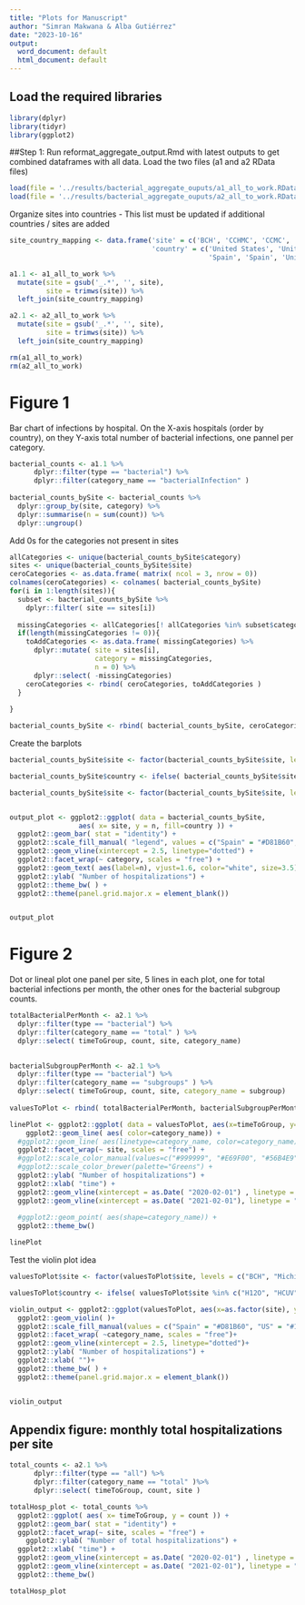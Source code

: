 ```yaml
---
title: "Plots for Manuscript"
author: "Simran Makwana & Alba Gutiérrez"
date: "2023-10-16"
output:
  word_document: default
  html_document: default
---
```


## Load the required libraries
```r
library(dplyr)
library(tidyr)
library(ggplot2)
```

##Step 1: Run reformat_aggregate_output.Rmd with latest outputs to get combined dataframes with all data. Load the two files (a1 and a2 RData files)

```r
load(file = '../results/bacterial_aggregate_ouputs/a1_all_to_work.RData')
load(file = '../results/bacterial_aggregate_ouputs/a2_all_to_work.RData')
```

Organize sites into countries
- This list must be updated if additional countries / sites are added
```r
site_country_mapping <- data.frame('site' = c('BCH', 'CCHMC', 'CCMC', 'GOSH', 'H12O', 'HCUV', 'Michigan', 'UPitt'),
                                   'country' = c('United States', 'United States', 'United States', 'United Kingdom', 
                                                 'Spain', 'Spain', 'United States', 'United States'))

a1.1 <- a1_all_to_work %>%
  mutate(site = gsub('_.*', '', site), 
         site = trimws(site)) %>%
  left_join(site_country_mapping)

a2.1 <- a2_all_to_work %>%
  mutate(site = gsub('_.*', '', site),
         site = trimws(site)) %>%
  left_join(site_country_mapping)

rm(a1_all_to_work)
rm(a2_all_to_work)
```
# Figure 1
Bar chart of infections by hospital.
On the X-axis hospitals (order by country), on they Y-axis total number of bacterial infections, one pannel per category. 
```r
bacterial_counts <- a1.1 %>%
      dplyr::filter(type == "bacterial") %>%
      dplyr::filter(category_name == "bacterialInfection" ) 
      
bacterial_counts_bySite <- bacterial_counts %>%
  dplyr::group_by(site, category) %>%
  dplyr::summarise(n = sum(count)) %>%
  dplyr::ungroup() 
```
Add 0s for the categories not present in sites
```r
allCategories <- unique(bacterial_counts_bySite$category)
sites <- unique(bacterial_counts_bySite$site)
ceroCategories <- as.data.frame( matrix( ncol = 3, nrow = 0))
colnames(ceroCategories) <- colnames( bacterial_counts_bySite)
for(i in 1:length(sites)){
  subset <- bacterial_counts_bySite %>%
    dplyr::filter( site == sites[i]) 
  
  missingCategories <- allCategories[! allCategories %in% subset$category ]
  if(length(missingCategories != 0)){
    toAddCategories <- as.data.frame( missingCategories) %>%
      dplyr::mutate( site = sites[i], 
                     category = missingCategories, 
                     n = 0) %>%
      dplyr::select( -missingCategories)
    ceroCategories <- rbind( ceroCategories, toAddCategories )
  }
  
}

bacterial_counts_bySite <- rbind( bacterial_counts_bySite, ceroCategories)
```

Create the barplots
```r
bacterial_counts_bySite$site <- factor(bacterial_counts_bySite$site, levels = c("BCH", "Michigan", "H12O", "HCUV"))

bacterial_counts_bySite$country <- ifelse( bacterial_counts_bySite$site %in% c("H12O", "HCUV"), "Spain", "US")

bacterial_counts_bySite$site <- factor(bacterial_counts_bySite$site, levels = c("BCH", "Michigan", "H12O", "HCUV"))


output_plot <- ggplot2::ggplot( data = bacterial_counts_bySite, 
                 aes( x= site, y = n, fill=country )) +
  ggplot2::geom_bar( stat = "identity") +
  ggplot2::scale_fill_manual( "legend", values = c("Spain" = "#D81B60", "US" = "#1E88E5", "UK" = "#FFC107")) +
  ggplot2::geom_vline(xintercept = 2.5, linetype="dotted") +
  ggplot2::facet_wrap(~ category, scales = "free") + 
  ggplot2::geom_text( aes(label=n), vjust=1.6, color="white", size=3.5) + 
  ggplot2::ylab( "Number of hospitalizations") +
  ggplot2::theme_bw( ) +
  ggplot2::theme(panel.grid.major.x = element_blank())


output_plot
```
 
 
# Figure 2
Dot or lineal plot one panel per site, 5 lines in each plot, one for total bacterial infections per month, the other ones for the bacterial subgroup counts. 

```r
totalBacterialPerMonth <- a2.1 %>%
  dplyr::filter(type == "bacterial") %>%
  dplyr::filter(category_name == "total" ) %>%
  dplyr::select( timeToGroup, count, site, category_name)
  

bacterialSubgroupPerMonth <- a2.1 %>%
  dplyr::filter(type == "bacterial") %>%
  dplyr::filter(category_name == "subgroups" ) %>%
  dplyr::select( timeToGroup, count, site, category_name = subgroup)
  
valuesToPlot <- rbind( totalBacterialPerMonth, bacterialSubgroupPerMonth)
```

```r
linePlot <- ggplot2::ggplot( data = valuesToPlot, aes(x=timeToGroup, y=count, group=category_name)) +
    ggplot2::geom_line( aes( color=category_name)) +
  #ggplot2::geom_line( aes(linetype=category_name, color=category_name)) +
  ggplot2::facet_wrap(~ site, scales = "free") + 
  #ggplot2::scale_color_manual(values=c("#999999", "#E69F00", "#56B4E9","darkgreen", "grey")) +
  #ggplot2::scale_color_brewer(palette="Greens") +
  ggplot2::ylab( "Number of hospitalizations") +
  ggplot2::xlab( "time") +
  ggplot2::geom_vline(xintercept = as.Date( "2020-02-01") , linetype = "dashed") +
  ggplot2::geom_vline(xintercept = as.Date( "2021-02-01"), linetype = "dashed") +
                
  #ggplot2::geom_point( aes(shape=category_name)) +
  ggplot2::theme_bw()

linePlot
```
Test the violin plot idea
```r
valuesToPlot$site <- factor(valuesToPlot$site, levels = c("BCH", "Michigan", "H12O", "HCUV"))

valuesToPlot$country <- ifelse( valuesToPlot$site %in% c("H12O", "HCUV"), "Spain", "US")

violin_output <- ggplot2::ggplot(valuesToPlot, aes(x=as.factor(site), y=count, fill=country)) +
  ggplot2::geom_violin( )+
  ggplot2::scale_fill_manual(values = c("Spain" = "#D81B60", "US" = "#1E88E5", "UK" = "#FFC107")) +
  ggplot2::facet_wrap( ~category_name, scales = "free")+
  ggplot2::geom_vline(xintercept = 2.5, linetype="dotted")+
  ggplot2::ylab( "Number of hospitalizations") +
  ggplot2::xlab( "")+
  ggplot2::theme_bw( ) +
  ggplot2::theme(panel.grid.major.x = element_blank())


violin_output
```

## Appendix figure: monthly total hospitalizations per site
```r
total_counts <- a2.1 %>%
      dplyr::filter(type == "all") %>%
      dplyr::filter(category_name == "total" )%>%
      dplyr::select( timeToGroup, count, site )

totalHosp_plot <- total_counts %>%
  ggplot2::ggplot( aes( x= timeToGroup, y = count )) +
  ggplot2::geom_bar( stat = "identity") +
  ggplot2::facet_wrap(~ site, scales = "free") + 
    ggplot2::ylab( "Number of total hospitalizations") +
  ggplot2::xlab( "time") +
  ggplot2::geom_vline(xintercept = as.Date( "2020-02-01") , linetype = "dashed") +
  ggplot2::geom_vline(xintercept = as.Date( "2021-02-01"), linetype = "dashed") +
  ggplot2::theme_bw()

totalHosp_plot
```

